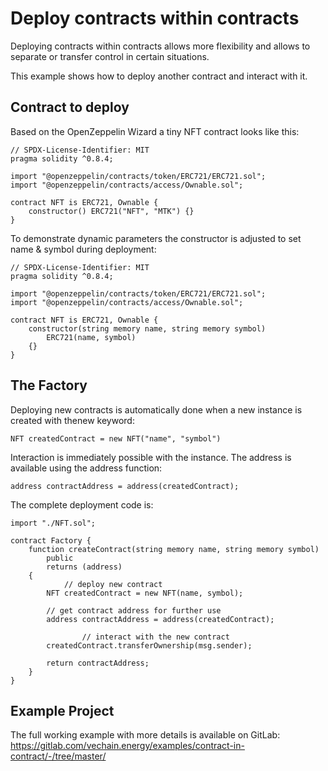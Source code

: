 # Deploy contracts within contracts

Deploying contracts within contracts allows more flexibility and allows to separate or transfer control in certain situations.

This example shows how to deploy another contract and interact with it.

## Contract to deploy

Based on the OpenZeppelin Wizard a tiny NFT contract looks like this:

```solidity
// SPDX-License-Identifier: MIT
pragma solidity ^0.8.4;

import "@openzeppelin/contracts/token/ERC721/ERC721.sol";
import "@openzeppelin/contracts/access/Ownable.sol";

contract NFT is ERC721, Ownable {
    constructor() ERC721("NFT", "MTK") {}
}
```

To demonstrate dynamic parameters the constructor is adjusted to set name & symbol during deployment:

```solidity
// SPDX-License-Identifier: MIT
pragma solidity ^0.8.4;

import "@openzeppelin/contracts/token/ERC721/ERC721.sol";
import "@openzeppelin/contracts/access/Ownable.sol";

contract NFT is ERC721, Ownable {
    constructor(string memory name, string memory symbol)
        ERC721(name, symbol)
    {}
}
```

## The Factory

Deploying new contracts is automatically done when a new instance is created with thenew keyword:

```solidity
NFT createdContract = new NFT("name", "symbol")
```

Interaction is immediately possible with the instance. The address is available using the address function:

```solidity
address contractAddress = address(createdContract);
```

The complete deployment code is:
```solidity
import "./NFT.sol";

contract Factory {
    function createContract(string memory name, string memory symbol)
        public
        returns (address)
    {
            // deploy new contract
        NFT createdContract = new NFT(name, symbol);
        
        // get contract address for further use
        address contractAddress = address(createdContract);

                // interact with the new contract
        createdContract.transferOwnership(msg.sender);

        return contractAddress;
    }
}
```

## Example Project

The full working example with more details is available on GitLab:
https://gitlab.com/vechain.energy/examples/contract-in-contract/-/tree/master/